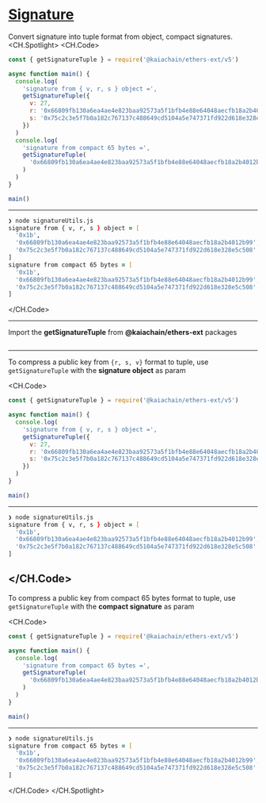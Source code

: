 # [Signature](https://docs.kaia.io/references/sdk/ethers-ext/v5/utils/signature)
Convert signature into tuple format from object, compact signatures.
<CH.Spotlight>
<CH.Code>

```js signatureUtils.js
const { getSignatureTuple } = require('@kaiachain/ethers-ext/v5')

async function main() {
  console.log(
    'signature from { v, r, s } object =',
    getSignatureTuple({
      v: 27,
      r: '0x66809fb130a6ea4ae4e823baa92573a5f1bfb4e88e64048aecfb18a2b4012b99',
      s: '0x75c2c3e5f7b0a182c767137c488649cd5104a5e747371fd922d618e328e5c508',
    })
  )
  console.log(
    'signature from compact 65 bytes =',
    getSignatureTuple(
      '0x66809fb130a6ea4ae4e823baa92573a5f1bfb4e88e64048aecfb18a2b4012b9975c2c3e5f7b0a182c767137c488649cd5104a5e747371fd922d618e328e5c5081b'
    )
  )
}

main()
```

---

```zsh output
❯ node signatureUtils.js
signature from { v, r, s } object = [
  '0x1b',
  '0x66809fb130a6ea4ae4e823baa92573a5f1bfb4e88e64048aecfb18a2b4012b99',
  '0x75c2c3e5f7b0a182c767137c488649cd5104a5e747371fd922d618e328e5c508'
]
signature from compact 65 bytes = [
  '0x1b',
  '0x66809fb130a6ea4ae4e823baa92573a5f1bfb4e88e64048aecfb18a2b4012b99',
  '0x75c2c3e5f7b0a182c767137c488649cd5104a5e747371fd922d618e328e5c508'
]
```

</CH.Code>

---
Import the **getSignatureTuple** from **@kaiachain/ethers-ext** packages

```js signatureUtils.js focus=1

```
---
To compress a public key from `{r, s, v}` format to tuple, use `getSignatureTuple` with the **signature object** as param

<CH.Code>
```js signatureUtils.js focus=4:11
const { getSignatureTuple } = require('@kaiachain/ethers-ext/v5')

async function main() {
  console.log(
    'signature from { v, r, s } object =',
    getSignatureTuple({
      v: 27,
      r: '0x66809fb130a6ea4ae4e823baa92573a5f1bfb4e88e64048aecfb18a2b4012b99',
      s: '0x75c2c3e5f7b0a182c767137c488649cd5104a5e747371fd922d618e328e5c508',
    })
  )
}

main()
```

---
```zsh output
❯ node signatureUtils.js
signature from { v, r, s } object = [
  '0x1b',
  '0x66809fb130a6ea4ae4e823baa92573a5f1bfb4e88e64048aecfb18a2b4012b99',
  '0x75c2c3e5f7b0a182c767137c488649cd5104a5e747371fd922d618e328e5c508'
]
````

</CH.Code>
---
To compress a public key from compact 65 bytes format to tuple, use `getSignatureTuple` with the **compact signature** as param

<CH.Code>
```js signatureUtils.js focus=4:9
const { getSignatureTuple } = require('@kaiachain/ethers-ext/v5')

async function main() {
  console.log(
    'signature from compact 65 bytes =',
    getSignatureTuple(
      '0x66809fb130a6ea4ae4e823baa92573a5f1bfb4e88e64048aecfb18a2b4012b9975c2c3e5f7b0a182c767137c488649cd5104a5e747371fd922d618e328e5c5081b'
    )
  )
}

main()
```

---
```zsh output
❯ node signatureUtils.js
signature from compact 65 bytes = [
  '0x1b',
  '0x66809fb130a6ea4ae4e823baa92573a5f1bfb4e88e64048aecfb18a2b4012b99',
  '0x75c2c3e5f7b0a182c767137c488649cd5104a5e747371fd922d618e328e5c508'
]
````

</CH.Code>
</CH.Spotlight>
